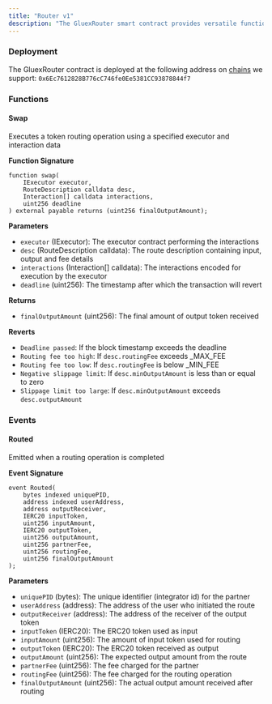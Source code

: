 ```yaml
---
title: "Router v1"
description: "The GluexRouter smart contract provides versatile functionality for routing tokens, collecting fees and executing onchain interactions through a structured interface. This contract is designed for high security and usability, ensuring strict adherence to routing and slippage rules."
---
```


### Deployment

The GluexRouter contract is deployed at the following address on [chains](https://router.gluex.xyz/liquidity) we support: `0x6Ec7612828B776cC746fe0Ee5381CC93878844f7`

### Functions

#### Swap

Executes a token routing operation using a specified executor and interaction data

**Function Signature**

```solidity
function swap(
    IExecutor executor,
    RouteDescription calldata desc,
    Interaction[] calldata interactions,
    uint256 deadline
) external payable returns (uint256 finalOutputAmount);
```

**Parameters**

- `executor` (IExecutor): The executor contract performing the interactions
- `desc` (RouteDescription calldata): The route description containing input, output and fee details
- `interactions` (Interaction[] calldata): The interactions encoded for execution by the executor
- `deadline` (uint256): The timestamp after which the transaction will revert

**Returns**

- `finalOutputAmount` (uint256): The final amount of output token received

**Reverts**

- `Deadline passed`: If the block timestamp exceeds the deadline
- `Routing fee too high`: If `desc.routingFee` exceeds \_MAX_FEE
- `Routing fee too low`: If `desc.routingFee` is below \_MIN_FEE
- `Negative slippage limit`: If `desc.minOutputAmount` is less than or equal to zero
- `Slippage limit too large`: If `desc.minOutputAmount` exceeds `desc.outputAmount`

### Events

#### Routed

Emitted when a routing operation is completed

**Event Signature**

```solidity
event Routed(
    bytes indexed uniquePID,
    address indexed userAddress,
    address outputReceiver,
    IERC20 inputToken,
    uint256 inputAmount,
    IERC20 outputToken,
    uint256 outputAmount,
    uint256 partnerFee,
    uint256 routingFee,
    uint256 finalOutputAmount
);
```

**Parameters**

- `uniquePID` (bytes): The unique identifier (integrator id) for the partner
- `userAddress` (address): The address of the user who initiated the route
- `outputReceiver` (address): The address of the receiver of the output token
- `inputToken` (IERC20): The ERC20 token used as input
- `inputAmount` (uint256): The amount of input token used for routing
- `outputToken` (IERC20): The ERC20 token received as output
- `outputAmount` (uint256): The expected output amount from the route
- `partnerFee` (uint256): The fee charged for the partner
- `routingFee` (uint256): The fee charged for the routing operation
- `finalOutputAmount` (uint256): The actual output amount received after routing

